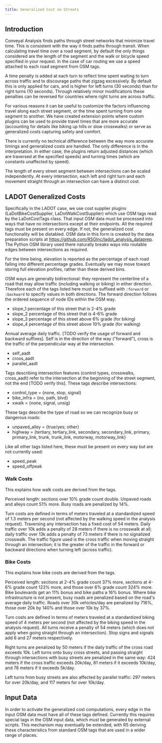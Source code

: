 ```yaml
---
title: Generalized Cost on Streets
---
```



## Introduction

Conveyal Analysis finds paths through street networks that minimize travel time. This is consistent with the way it finds paths through transit. When calculating travel time over a road segment, by default the only things considered are the length of the segment and the walk or bicycle speed specified in your request. In the case of car routing we use a speed attached to each road segment from OSM tags.

A time penalty is added at each turn to reflect time spent waiting to turn across traffic and to discourage paths that zigzag excessively. By default this is only applied for cars, and is higher for left turns (30 seconds) than for right turns (10 seconds). Through relatively minor modifications these penalties can be reversed for countries where right turns are across traffic.

For various reasons it can be useful to customize the factors influencing travel along each street segment, or the time spent turning from one segment to another. We have created extension points where custom plugins can be used to provide travel times that are more accurate (accounting for details like biking up hills or slow crosswalks) or serve as generalized costs capturing safety and comfort.

There is currently no technical difference between the way more accurate timings and generalized costs are handled. The only difference is in the interpretation. In either case, the plugins return adjusted distances (which are traversed at the specified speeds) and turning times (which are constants unaffected by speed).

The length of every street segment between intersections can be scaled independently. At every intersection, each left and right turn and each movement straight through an intersection can have a distinct cost.

## LADOT Generalized Costs

Specifically in the LADOT case, we use cost supplier plugins (LaDotBikeCostSupplier, LaDotWalkCostSupplier) which use OSM tags read by the LaDotCostTags class. That input OSM data must be processed into ways that have no intersections except at their endpoints. All the required tags must be present on every edge. If not, the generalized cost functionality will be distabled. OSM data in this form is created by the data preparation scripts at https://github.com/RSGInc/ladot_analysis_dataprep. The Python OSM library used there naturally breaks ways into routable edges between intersections as required.

For the time being, elevation is reported as the percentage of each road falling into different percentage grades. Eventually we may move toward storing full elevation profiles, rather than these derived bins.

OSM ways are generally bidirectional: they represent the centerline of a road that may allow traffic (including walking or biking) in either direction. Therefore each of the tags listed here must be suffixed with `:forward` or `:backward` to specify values in both directions. The forward direction follows the ordered sequence of node IDs within the OSM way.


- slope_1 percentage of this street that is 2-4% grade
- slope_2 percentage of this street that is 4-6% grade
- slope_3 percentage of this street above 6% grade (for biking)
- slope_4 percentage of this street above 10% grade (for walking)

Annual average daily traffic. [TODO verify the usage of forward and backward suffixes]. Self is in the direction of the way ("forward"), cross is the traffic of the perpendicular way at the intersection.

- self_aadt
- cross_aadt
- parallel_aadt

Tags describing intersection features (control types, crosswalks, cross_aadt) refer to the intersection at the beginning of the street segment, not the end [TODO verify this]. These tags describe intersections:

- control_type = {none, stop, signal}
- bike_infra = {no, path, blvd}
- xwalk = {none, signal, unsig}

These tags describe the type of road so we can recognize busy or dangerous roads:

- unpaved_alley = {true/yes; other}
- highway = {tertiary, tertiary_link, secondary, secondary_link, primary, primary_link, trunk, trunk_link, motorway, motorway_link}

Like all other tags listed here, these must be present on every way but are not currently used:

- speed_peak
- speed_offpeak 

### Walk Costs

This explains how walk costs are derived from the tags. 

Perceived length: sections over 10% grade count double. Unpaved roads and alleys count 51% more. Busy roads are penalized by 14%.

Turn costs are defined in terms of meters traveled at a standardized speed of 1.3 meters per second (not affected by the walking speed in the analysis request). Traversing any intersection has a fixed cost of 54 meters. Daily traffic over 10k adds a penalty of 28 meters if there is no crosswalk at all; daily traffic over 13k adds a penalty of 73 meters if there is no signalized crosswalk. The traffic figure used is the cross traffic when moving straight through an intersection; it is the greater of the traffic in the forward or backward directions when turning left (across traffic). 

### Bike Costs

This explains how bike costs are derived from the tags.

Perceived length: sections at 2-4% grade count 37% more, sections at 4-6% grade count 123% more, and those over 6% grade count 324% more. Bike boulevards get an 11% bonus and bike paths a 16% bonus. Where bike infrastructure is not present, busy roads are penalized based on the road's average daily traffic. Roads over 30k vehicles/day are penalized by 716%, those over 20k by 140% and those over 10k by 37%.

Turn costs are defined in terms of meters traveled at a standardized biking speed of 4 meters per second (not affected by the biking speed in the analysis request). All turns receive a penalty of 54 meters (which does not apply when going straight through an intersection). Stop signs and signals add 6 and 27 meters respectively. 

Right turns are penalized by 50 meters if the daily traffic of the cross road exceeds 10k. Left turns onto busy cross streets, and passing straight through intersections with busy streets are penalized in the same way: 424 meters if the cross traffic exceeds 20k/day, 81 meters if it exceeds 10k/day, and 78 meters if it exceeds 5k/day.

Left turns from busy streets are also affected by parallel traffic: 297 meters for over 20k/day, and 117 meters for over 10k/day.

## Input Data

In order to activate the generalized cost computations, every edge in the input OSM data must have all of these tags defined. Currently this requires special tags in the OSM input data, which must be generated by external scripts. This mechanism may eventually be extended, with R5 deriving these characteristics from standard OSM tags that are used in a wider range of places.

